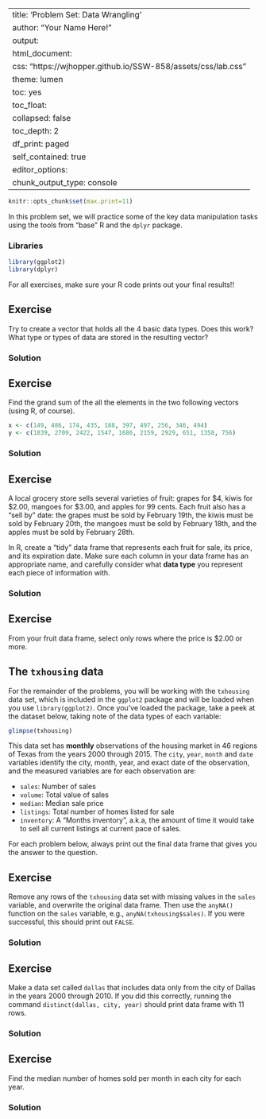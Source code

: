 
---
title: 'Problem Set: Data Wrangling'
author: "Your Name Here!"
output:
  html_document:
    css: "https://wjhopper.github.io/SSW-858/assets/css/lab.css"
    theme: lumen
    toc: yes
    toc_float:
      collapsed: false
    toc_depth: 2
    df_print: paged
    self_contained: true
editor_options: 
  chunk_output_type: console
---

```r
knitr::opts_chunk$set(max.print=11)
```

In this problem set, we will practice some of the key data manipulation tasks using the tools from "base" R and the `dplyr` package.

### Libraries
```r
library(ggplot2)
library(dplyr)
```

<div class="attention">
For all exercises, make sure your R code prints out your final results!!
</div>

## Exercise

Try to create a vector that holds all the 4 basic data types. Does this work? What type or types of data are stored in the resulting vector?

### Solution


## Exercise
Find the grand sum of the all the elements in the two following vectors (using R, of course).

```r
x <- c(149, 486, 174, 435, 188, 397, 497, 256, 346, 494)
y <- c(1839, 2709, 2422, 1547, 1686, 2159, 2929, 651, 1358, 756)
```

### Solution


## Exercise
A local grocery store sells several varieties of fruit: grapes for $4, kiwis for $2.00, mangoes for $3.00, and apples for 99 cents. Each fruit also has a "sell by" date: the grapes must be sold by February 19th, the kiwis must be sold by February 20th, the mangoes must be sold by February 18th, and the apples must be sold by February 28th. 

In R, create a "tidy" data frame that represents each fruit for sale, its price, and its expiration date. Make sure each column in your data frame has an appropriate name, and carefully consider what **data type** you represent each piece of information with.

### Solution


## Exercise
From your fruit data frame, select only rows where the price is $2.00 or more.

## The `txhousing` data
For the remainder of the problems, you will be working with the `txhousing` data set, which is included in the `ggplot2` package and will be loaded when you use `library(ggplot2)`. Once you've loaded the package, take a peek at the dataset below, taking note of the data types of each variable:

```r
glimpse(txhousing)
```

This data set has **monthly** observations of the housing market in 46 regions of Texas from the years 2000 through 2015. The `city`, `year`, `month` and `date` variables identify the city, month, year, and exact date of the observation, and the measured variables are for each observation are:

- `sales`: Number of sales
- `volume`: Total value of sales
- `median`: Median sale price
- `listings`: Total number of homes listed for sale
- `inventory`: A "Months inventory", a.k.a, the amount of time it would take to sell all current listings at current pace of sales.

<div class="attention">
For each problem below, always print out the final data frame that gives you the answer to the question.
</div>


## Exercise
Remove any rows of the `txhousing` data set with missing values in the `sales` variable, and overwrite the original data frame. Then use the `anyNA()` function on the `sales` variable, e.g., `anyNA(txhousing$sales)`. If you were successful, this should print out `FALSE`.

### Solution


## Exercise
Make a data set called `dallas` that includes data only from the city of Dallas in the years 2000 through 2010. If you did this correctly, running the command `distinct(dallas, city, year)` should print data frame with 11 rows.

### Solution


## Exercise
Find the median number of homes sold per month in each city for each year.

### Solution
